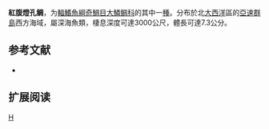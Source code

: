 {{Speciesbox 
| genus = Scopeloberyx
| species = rubriventer
| status = NE
| status_system = IUCN3.1
| authority =  [[Koefoed|Koefoed]], 1953
| synonyms = *''Melamphaes rubriventer''<br /><small>Koefoed, 1953</small>
}}

'''紅腹燈孔鲷'''，为[[輻鰭魚綱|輻鰭魚綱]][[奇鯛目|奇鯛目]][[大鱗鲷科|大鱗鲷科]]的其中一[[種|種]]。分布於北[[大西洋|大西洋]]區的[[亞速群島|亞速群島]]西方海域，屬深海魚類，棲息深度可達3000公尺，體長可達7.3公分。
== 参考文献 ==
*{{FishBase_species|genus=Scopeloberyx|species=rubriventer|year=2011|month=12}}

== 扩展阅读 ==
{{refbegin}}
{{wikispecies-inline|Scopeloberyx rubriventer|紅腹燈孔鲷}}
{{refend}}
{{Taxonbar|from=Q936771}}

[[Category:燈孔鲷属|H]]


{{Fish-stub}}